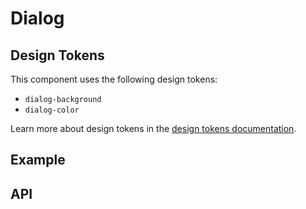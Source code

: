 
<Meta title="Docs/Components/Layers/Dialog" />

# Dialog

## Design Tokens
This component uses the following design tokens:

- `dialog-background`
- `dialog-color`

Learn more about design tokens in the [design tokens documentation](?path=/story/docs-design-tokens-getting-started--page).

## Example
<Canvas withSource="open">
  <Story id="components-layers-dialog--simple" />
</Canvas>

## API
<ArgsTable of={Dialog} />
